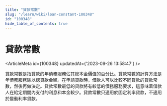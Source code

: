 ```yaml
---
title: "貸款常數"
slug: "/learn/wiki/loan-constant-100348"
id: "100348"
hide_table_of_contents: true
---
```



# 貸款常數

<ArticleMeta id={100348} updatedAt={'2023-09-26 13:58:47'} />
<div className='border-solid border-b border-t-0 my-4 border-[var(--ifm-color-gray-300)]' />

貸款常數是指貸款的年債務服務佔其總本金價值的百分比。貸款常數的計算方法是年債務服務除以總貸款金額。在申請貸款時，借款人可以比較不同貸款的貸款常數，然後再做決定。貸款常數最低的貸款將有較低的債務服務要求，這意味着借款人在給定期間內支付的利息和本金較少。貸款常數只適用於固定利率貸款，不適用於變動利率貸款。
